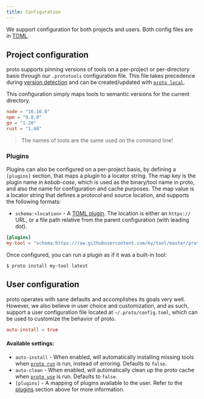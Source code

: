 ```yaml
---
title: Configuration
---
```



<HeaderLabel text="1 min" />

We support configuration for both projects and users. Both config files are in
[TOML](https://toml.io/en/).

## Project configuration

proto supports pinning versions of tools on a per-project or per-directory basis through our
`.prototools` configuration file. This file takes precedence during [version detection](./detection)
and can be created/updated with [`proto local`](./commands/local).

This configuration simply maps tools to semantic versions for the current directory.

```toml title=".prototools"
node = "16.16.0"
npm = "9.0.0"
go = "1.20"
rust = "1.68"
```

> The names of tools are the same used on the command line!

### Plugins

Plugins can also be configured on a per-project basis, by defining a `[plugins]` section, that maps
a plugin to a locator string. The map key is the plugin name _in kebab-case_, which is used as the
binary/tool name in proto, and also the name for configuration and cache purposes. The map value is
a locator string that defines a protocol and source location, and supports the following formats:

- `schema:<location>` - A [TOML plugin](./plugins#toml-plugin). The location is either an `https://`
  URL, or a file path relative from the parent configuration (with leading dot).

```toml title=".prototools"
[plugins]
my-tool = "schema:https://raw.githubusercontent.com/my/tool/master/proto-plugin.toml"
```

Once configured, you can run a plugin as if it was a built-in tool:

```shell
$ proto install my-tool latest
```

## User configuration

proto operates with sane defaults and accomplishes its goals very well. However, we also believe in
user choice and customization, and as such, support a user configuration file located at
`~/.proto/config.toml`, which can be used to customize the behavior of proto.

```toml title="~/.proto/config.toml"
auto-install = true
```

#### Available settings:

- `auto-install` - When enabled, will automatically installing missing tools when
  [`proto run`](./commands/run) is run, instead of erroring. Defaults to `false`.
- `auto-clean` - When enabled, will automatically clean up the proto cache when
  [`proto use`](./commands/use) is run. Defaults to `false`.
- `[plugins]` - A mapping of plugins available to the user. Refer to the [plugins](#plugins) section
  above for more information.
